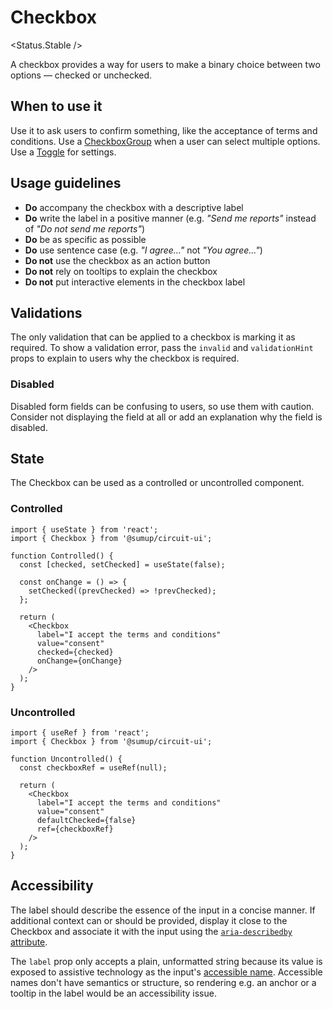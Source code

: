 
<Meta of={Stories} />

# Checkbox

<Status.Stable />

A checkbox provides a way for users to make a binary choice between two options — checked or unchecked.

<Story of={Stories.Base} />
<Props />

## When to use it

Use it to ask users to confirm something, like the acceptance of terms and conditions. Use a [CheckboxGroup](Forms/CheckboxGroup/Docs) when a user can select multiple options. Use a [Toggle](Forms/Toggle/Docs) for settings.

## Usage guidelines

- **Do** accompany the checkbox with a descriptive label
- **Do** write the label in a positive manner (e.g. _"Send me reports"_ instead of _"Do not send me reports"_)
- **Do** be as specific as possible
- **Do** use sentence case (e.g. _"I agree..."_ not _"You agree..."_)
- **Do not** use the checkbox as an action button
- **Do not** rely on tooltips to explain the checkbox
- **Do not** put interactive elements in the checkbox label

## Validations

The only validation that can be applied to a checkbox is marking it as required. To show a validation error, pass the `invalid` and `validationHint` props to explain to users why the checkbox is required.

<Story of={Stories.Validations} />

### Disabled

Disabled form fields can be confusing to users, so use them with caution. Consider not displaying the field at all or add an explanation why the field is disabled.

<Story of={Stories.Disabled} />

## State

The Checkbox can be used as a controlled or uncontrolled component.

### Controlled

```tsx
import { useState } from 'react';
import { Checkbox } from '@sumup/circuit-ui';

function Controlled() {
  const [checked, setChecked] = useState(false);

  const onChange = () => {
    setChecked((prevChecked) => !prevChecked);
  };

  return (
    <Checkbox
      label="I accept the terms and conditions"
      value="consent"
      checked={checked}
      onChange={onChange}
    />
  );
}
```

### Uncontrolled

```tsx
import { useRef } from 'react';
import { Checkbox } from '@sumup/circuit-ui';

function Uncontrolled() {
  const checkboxRef = useRef(null);

  return (
    <Checkbox
      label="I accept the terms and conditions"
      value="consent"
      defaultChecked={false}
      ref={checkboxRef}
    />
  );
}
```

## Accessibility

The label should describe the essence of the input in a concise manner. If additional context can or should be provided, display it close to the Checkbox and associate it with the input using the [`aria-describedby` attribute](https://developer.mozilla.org/en-US/docs/Web/Accessibility/ARIA/Attributes/aria-describedby).

The `label` prop only accepts a plain, unformatted string because its value is exposed to assistive technology as the input's [accessible name](https://www.tpgi.com/what-is-an-accessible-name/). Accessible names don't have semantics or structure, so rendering e.g. an anchor or a tooltip in the label would be an accessibility issue.
